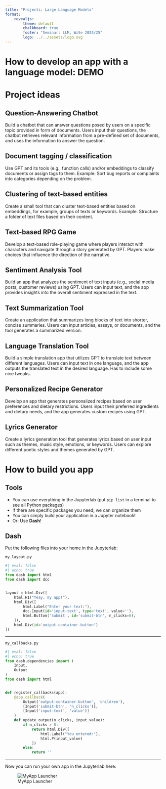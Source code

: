 ```yaml
---
title: "Projects: Large Language Models"
format: 
    revealjs:
        theme: default
        chalkboard: true
        footer: "Seminar: LLM, WiSe 2024/25"
        logo: ../../assets/logo.svg
---
```


# How to develop an app with a language model: DEMO


# Project ideas

## Question-Answering Chatbot 
Build a chatbot that can answer questions posed by users on a specific topic provided in form of documents. Users input their questions, the chatbot retrieves relevant information from a pre-defined set of documents, and uses the information to answer the question.

## Document tagging / classification 
Use GPT and its tools (e.g., function calls) and/or embeddings to classify documents or assign tags to them. Example: Sort bug reports or complaints into categories depending on the problem.

## Clustering of text-based entities 
Create a small tool that can cluster text-based entities based on embeddings, for example, groups of texts or keywords. Example: Structure a folder of text files based on their content.

## Text-based RPG Game
Develop a text-based role-playing game where players interact with characters and navigate through a story generated by GPT. Players make choices that influence the direction of the narrative.

## Sentiment Analysis Tool
Build an app that analyzes the sentiment of text inputs (e.g., social media posts, customer reviews) using GPT. Users can input text, and the app provides insights into the overall sentiment expressed in the text.

## Text Summarization Tool 
Create an application that summarizes long blocks of text into shorter, concise summaries. Users can input articles, essays, or documents, and the tool generates a summarized version.

## Language Translation Tool 
Build a simple translation app that utilizes GPT to translate text between different languages. Users can input text in one language, and the app outputs the translated text in the desired language. Has to include some nice tweaks.

## Personalized Recipe Generator 
Develop an app that generates personalized recipes based on user preferences and dietary restrictions. Users input their preferred ingredients and dietary needs, and the app generates custom recipes using GPT.

## Lyrics Generator 
Create a lyrics generation tool that generates lyrics based on user input such as themes, music style, emotions, or keywords. Users can explore different poetic styles and themes generated by GPT.

# How to build you app

## Tools 

- You can use everything in the Jupyterlab (put `pip list` in a terminal to see all Python packages)
- If there are specific packages you need, we can organize them
- You can simply build your application in a Jupyter notebook!
- Or: Use **Dash**!


## Dash 
Put the following files into your home in the Jupyterlab: 

`my_layout.py`
```python
#| eval: false
#| echo: true
from dash import html
from dash import dcc


layout = html.Div([
    html.H1("Yeay, my app!"),
    html.Div([
        html.Label("Enter your text:"),
        dcc.Input(id='input-text', type='text', value=''),
        html.Button('Submit', id='submit-btn', n_clicks=0),
    ]),
    html.Div(id='output-container-button')
])

```

--- 

`my_callbacks.py`
```python
#| eval: false
#| echo: true
from dash.dependencies import (
    Input, 
    Output
)
from dash import html


def register_callbacks(app):
    @app.callback(
        Output('output-container-button', 'children'),
        [Input('submit-btn', 'n_clicks')],
        [Input('input-text', 'value')]
    )
    def update_output(n_clicks, input_value):
        if n_clicks > 0:
            return html.Div([
                html.Label("You entered:"),
                html.P(input_value)
            ])
        else:
            return ''


```


--- 

Now you can run your own app in the Jupyterlab here: 

![MyApp Launcher](../../assets/my_app.png)
